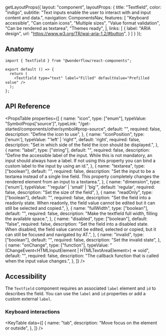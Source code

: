 
  getLayoutProps({
    layout: "component",
    layoutProps: {
      title: "Textfield",
      color: "indigo",
      subtitle: "Text inputs enable the user to interact with and input content and data.",
      navigation: ComponentsNav,
      features: [
        "Keyboard accessible",
        "Can contain icons",
        "Multiple sizes",
        "Value format validation",
        "Can be rendered as textarea",
        "Themes ready",
      ],
      links: [
        {
          label: "ARIA design",
          url: "https://www.w3.org/TR/wai-aria-1.2/#button",
        }
      ]
    }
  });

<LiveArea>
  <Textfield
    type="text"
    label="Label"
    defaultValue="Prefilled value"
  />
</LiveArea>


## Anatomy

```tsx lines="1,5-10"
import { Textfield } from "@wonderflow/react-components";

export default () => {
  return (
    <Textfield type="text" label="Filled" defaultValue="Prefilled value" />
  );
};
```

## API Reference

<PropsTable
  properties={[
    {
      name: "icon",
      type: ["enum"],
      typeValue: "SymbolProps['source']",
      typeLink: "/get-started/components/other/symbol#prop-source",
      default: "",
      required: false,
      description: "Define the icon to use",
    },
    {
      name: "iconPosition",
      type: ['enum'],
      typeValue: "'left' | 'right'",
      default: 'right',
      required: false,
      description: "Set in which side of the field the icon should be displayed.",
    },
    {
      name: "label",
      type: ["string"],
      default: "",
      required: false,
      description: "Define the accessible label of the input. While this is not mandatory, an input should always have a label. If not using this property you can bind a custom label to the input by using an id.",
    },
    {
      name: "textarea",
      type: ["boolean"],
      default: "",
      required: false,
      description: "Set the input to be a textarea instead of a single line field. This property completely changes the rendered element from an input to a textarea.",
    },
    {
      name: "dimension",
      type: ['enum'],
      typeValue: "'regular' | 'small' | 'big'",
      default: 'regular',
      required: false,
      description: "Set the size of the field",
    },
    {
      name: "readOnly",
      type: ["boolean"],
      default: "",
      required: false,
      description: "Set the field into a readonly state. When readonly, the field value cannot be edited but it can still be selected and copied.",
    },
    {
      name: "fullWidth",
      type: ["boolean"],
      default: "",
      required: false,
      description: "Make the textfield full width, filling the available space.",
    },
    {
      name: "disabled",
      type: ["boolean"],
      default: "false",
      required: false,
      description: "Set the field into a disabled state. When disabled, the field value cannot be edited, selected or copied, but it can still be focused and navigated by AT.",
    },
    {
      name: "invalid",
      type: ["boolean"],
      default: "",
      required: false,
      description: "Set the invalid state",
    },
    {
      name: "onChange",
      type: ["function"],
      typeValue: "(ChangeEvent<HTMLInputElement | HTMLTextAreaElement>) => void",
      default: "",
      required: false,
      description: "The callback function that is called when the input value changes.",
    },
  ]}
/>

## Accessibility

The `Textfield` component requires an associated `label` element and `id` to describes the field. You can use the `label` and `id` properties or add a custom external `label`.

### Keyboard interactions
<KeyTable
  data={[
    {
      name: "tab",
      description: "Move focus on the element or outside",
    },
  ]}
/>
